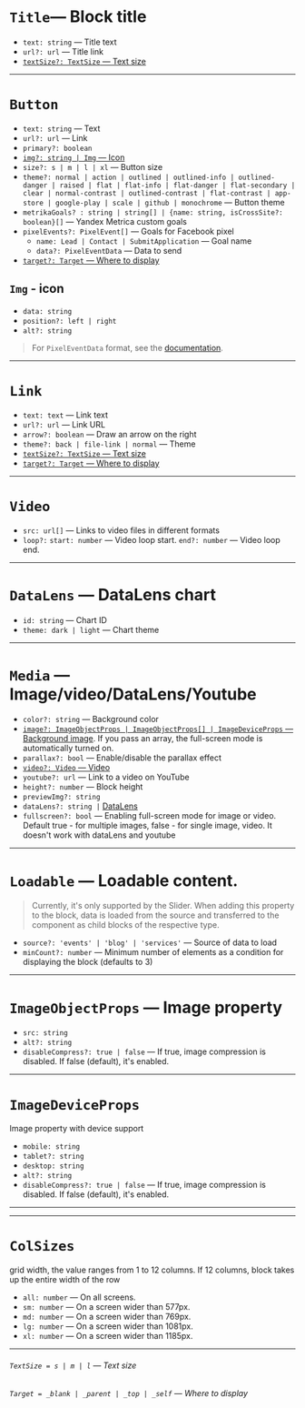 
<Meta title="Documentation/Types"/>

# `Title`— Block title

- `text: string` — Title text
- `url?: url` — Title link
- [`textSize?: TextSize` — Text size](#TextSize)

---

# <a name="Button">`Button`</a>

- `text: string` — Text
- `url?: url` — Link
- `primary?: boolean`
- [`img?: string | Img` — Icon](#img---icon)
- `size?: s | m | l | xl` — Button size
- `theme?: normal | action | outlined | outlined-info | outlined-danger | raised | flat | flat-info | flat-danger | flat-secondary | clear | normal-contrast | outlined-contrast | flat-contrast | app-store | google-play | scale | github | monochrome` — Button theme
- `metrikaGoals? : string | string[] | {name: string, isCrossSite?: boolean}[]` — Yandex Metrica custom goals
- `pixelEvents?: PixelEvent[]` — Goals for Facebook pixel
  - `name: Lead | Contact | SubmitApplication` — Goal name
  - `data?: PixelEventData` — Data to send
- [`target?: Target` — Where to display](#Target)

## `Img` - icon

- `data: string`
- `position?: left | right`
- `alt?: string`

> For `PixelEventData` format, see the [documentation](https://developers.facebook.com/docs/facebook-pixel/reference#standard-events).

---

# <a name="Link">`Link`</a>

- `text: text` — Link text
- `url?: url` — Link URL
- `arrow?: boolean` — Draw an arrow on the right
- `theme?: back | file-link | normal` — Theme
- [`textSize?: TextSize` — Text size](#TextSize)
- [`target?: Target` — Where to display](#Target)

---

# <a name="Video">`Video`</a>

- `src: url[]` — Links to video files in different formats
- `loop?:` `start: number` — Video loop start. `end?: number` — Video loop end.

---

# <a name="DataLens">`DataLens`</a>  — DataLens chart

- `id: string` — Chart ID
- `theme: dark | light` — Chart theme

---

# <a name="Media">`Media`</a> — Image/video/DataLens/Youtube

- `color?: string` — Background color
- [`image?: ImageObjectProps | ImageObjectProps[] | ImageDeviceProps` — Background image](#ImageObjectProps). If you pass an array, the full-screen mode is automatically turned on.
- `parallax?: bool` — Enable/disable the parallax effect
- [`video?: Video` — Video](#Video)
- `youtube?: url` — Link to a video on YouTube
- `height?: number` — Block height
- `previewImg?: string`
- `dataLens?: string |` [DataLens](#DataLens)
- `fullscreen?: bool` — Enabling full-screen mode for image or video. Default true - for multiple images, false - for single image, video. It doesn't work with dataLens and youtube

---

# `Loadable` — Loadable content.

> Currently, it's only supported by the Slider. When adding this property to the block, data is loaded from the source and transferred to the component as child blocks of the respective type.

- `source?: 'events' | 'blog' | 'services'` — Source of data to load
- `minCount?: number` — Minimum number of elements as a condition for displaying the block (defaults to 3)

---

# <a name="ImageObjectProps">`ImageObjectProps`</a>  — Image property

- `src: string`
- `alt?: string`
- `disableCompress?: true | false` — If true, image compression is disabled. If false (default), it's enabled.

---

# <a name="ImageDeviceProps">`ImageDeviceProps`</a>
Image property with device support

- `mobile: string`
- `tablet?: string`
- `desktop: string`
- `alt?: string`
- `disableCompress?: true | false` — If true, image compression is disabled. If false (default), it's enabled.

---

---

# <a name="colSizes">`ColSizes`</a>
grid width, the value ranges from 1 to 12 columns. If 12 columns, block takes up the entire width of the row

- `all: number` — On all screens.
- `sm: number` — On a screen wider than 577px.
- `md: number` — On a screen wider than 769px.
- `lg: number` — On a screen wider than 1081px.
- `xl: number` — On a screen wider than 1185px.

---

###### <a name="TextSize">`TextSize = s | m | l` — Text size</a>

###### <a name="Target">`Target = _blank | _parent | _top | _self` — Where to display</a>

